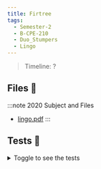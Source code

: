 ```yaml
---
title: Firtree
tags:
  - Semester-2
  - B-CPE-210
  - Duo_Stumpers
  - Lingo
---
```

> Timeline: ?


## Files 📂

:::note 2020 Subject and Files
- [lingo.pdf](https://github.com/Studio-17/Epitech-Subjects/raw/main/Semester-2/B-CPE-210/Duo_Stumpers/Lingo/lingo.pdf)
:::

## Tests 🤖
<details>
  <summary>Toggle to see the tests</summary>
  <div>
Yo
  </div>
</details>
